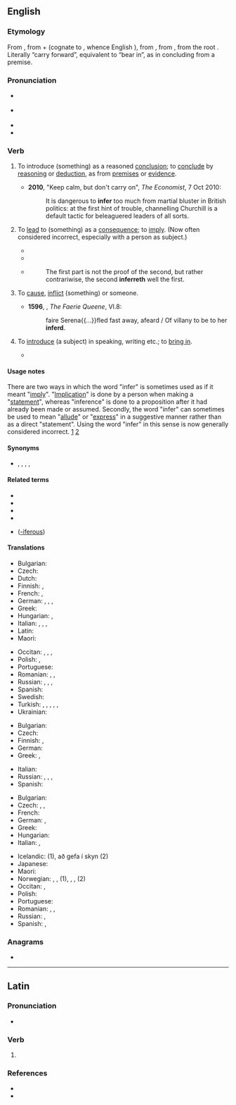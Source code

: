 ==English==

===Etymology===
{{PIE root|en|bʰer}}
From {{bor|en|la|inferō}}, from {{der|en|la|in-|id=in|gloss=in, at, on; into}} + {{der|en|la|ferō|gloss=bear, carry; suffer}} (cognate to {{cog|ang|beran}}, whence English {{m|en|bear}}), from {{der|en|itc-pro|*ferō}}, from {{der|en|ine-pro|*bʰéreti||to bear, carry}}, from the root {{m|ine-pro|*bʰer-}}. Literally “carry forward”, equivalent to “bear in”, as in concluding from a premise.

===Pronunciation===
* {{a|GenAm}} {{IPA|en|/ɪnˈfɝ/}}
* {{a|RP}} {{IPA|en|/ɪnˈfɜː/}}
* {{audio|en|en-us-infer.ogg|Audio (US)}}
* {{rhymes|en|ɜː(ɹ)}}

===Verb===
{{en-verb|inferr}}

# {{lb|en|transitive}} To introduce (something) as a reasoned [[conclusion]]; to [[conclude]] by [[reason]]ing or [[deduction]], as from [[premise]]s or [[evidence]]. {{defdate|from 16th c.}}
#* '''2010''', "Keep calm, but don't carry on", ''The Economist'', 7 Oct 2010:
#*: It is dangerous to '''infer''' too much from martial bluster in British politics: at the first hint of trouble, channelling Churchill is a default tactic for beleaguered leaders of all sorts.
# {{lb|en|transitive}} To [[lead]] to (something) as a [[consequence]]; to [[imply]]. (Now often considered incorrect, especially with a person as subject.) {{defdate|from 16th c.}}
#* {{RQ:Florio Montaigne Essayes|chapter=3|book=II|passage=These and a thousand like propositions, which concurre in this purpose, do evidently '''inferre''' {{transterm|sonnent|lang=frm}} some thing beyond patient expecting of death it selfe to be suffered in this life{{nb...}}.}}
#* {{RQ:Shakespeare Henry 4-2|V|v|passage=This doth '''infer''' the zeal I had to see him.}}
#* {{rfdatek|en|Sir Thomas More}}
#*: The first part is not the proof of the second, but rather contrariwise, the second '''inferreth''' well the first.
# {{lb|en|obsolete}} To [[cause]], [[inflict]] (something) {{m|en|upon}} or {{m|en|to}} someone. {{defdate|16th-18th c.}}
#* '''1596''', {{w|Edmund Spenser}}, ''The Faerie Queene'', VI.8:
#*: faire Serena{{...}}fled fast away, afeard / Of villany to be to her '''inferd'''{{nb...}}.
# {{lb|en|obsolete}} To [[introduce]] (a subject) in speaking, writing etc.; to [[bring in]]. {{defdate|16th–18th c.}}
#* {{RQ:Shakespeare Henry 6-3|II|ii|passage=Full well hath Clifford played the orator, / '''Inferring''' arguments of mighty force.}}

====Usage notes====
There are two ways in which the word "infer" is sometimes used as if it meant "[[imply]]". "[[implication|Implication]]" is done by a person when making a "[[statement]]", whereas "inference" is done to a proposition after it had already been made or assumed. Secondly, the word "infer" can sometimes be used to mean "[[allude]]" or "[[express]]" in a suggestive manner rather than as a direct "statement". Using the word "infer" in this sense is now generally considered incorrect. [https://web.archive.org/web/20190623040821/https://www.lexico.com/en/grammar/commonly-confused-words] [http://englishplus.com/grammar/00000232.htm]

====Synonyms====
* {{l|en|assume}}, {{l|en|conclude}}, {{l|en|deduce}}, {{l|en|educe}}, {{l|en|construe}}

====Related terms====
* {{l|en|inferable}}
* {{l|en|inference}}
* {{l|en|illative}}
* {{l|en|illation}}
* {{l|en|-ferous}} ([[-iferous]])

====Translations====
{{trans-top|to introduce  as a reasoned conclusion}}
* Bulgarian: {{t+|bg|заключавам}}
* Czech: {{t|cs|vyvodit}}
* Dutch: {{t+|nl|concluderen}}
* Finnish: {{t+|fi|päätellä}}, {{t|fi|[[tehdä]] [[johtopäätös]]}}
* French: {{t+|fr|déduire}}, {{t+|fr|inférer}}
* German: {{t+|de|schlussfolgern}}, {{t+|de|folgern}}, {{t+|de|schließen}}, {{t|de|Schlüsse ziehen}}
* Greek: {{t+|el|συμπεραίνω}}
* Hungarian: {{t+|hu|kikövetkeztet}}, {{t|hu|dedukál}}
* Italian: {{t+|it|inferire}}, {{t+|it|dedurre}}, {{t+|it|concludere}}, {{t+|it|infliggere}}
* Latin: {{t|la|coniecto}}
* Maori: {{t|mi|hīkaro}}
{{trans-mid}}
* Occitan: {{t|oc|inferir}}, {{t|oc|dedusir}}, {{t|oc|deduire}}, {{t|oc|dedurre}}
* Polish: {{t+|pl|wnioskować}}, {{t|pl|dedukować}}
* Portuguese: {{t+|pt|inferir}}
* Romanian: {{t+|ro|motiva}}, {{t+|ro|deduce}}, {{t+|ro|infera}}
* Russian: {{t+|ru|заключить|pf|sc=Cyrl}}, {{t|ru|сделать заключение|sc=Cyrl}}, {{t|ru|сделать вывод|sc=Cyrl}}, {{t+|ru|вывести|pf|sc=Cyrl}}
* Spanish: {{t+|es|inferir}}
* Swedish: {{t|sv|sluta sig till}}
* Turkish: {{t+|tr|anlam çıkarmak}}, {{t+|tr|anlamına gelmek}}, {{t+|tr|anlamak}}, {{t+|tr|mana çıkarmak}}, {{t|tr|manasına gelmek}}, {{t|tr|sonucunu çıkarmak}}
* Ukrainian: {{t|uk|робити висновок}}
{{trans-bottom}}

{{trans-top|to lead to as a consequence}}
* Bulgarian: {{t+|bg|загатвам}}
* Czech: {{t+|cs|dopadnout}}
* Finnish: {{t+|fi|johtaa}}, {{t+|fi|selittää}}
* German: {{t|de|[[zur]] [[Folge]] [[haben]]}}
* Greek: {{t+|el|υπονοώ}}, {{t+|el|υπαινίσσομαι}}
{{trans-mid}}
* Italian: {{t+|it|implicare}}
* Russian: {{t+|ru|предполагать|impf|sc=Cyrl}}, {{t+|ru|предположить|pf|sc=Cyrl}}, {{t+|ru|догадываться|impf|sc=Cyrl}}, {{t+|ru|догадаться|pf|sc=Cyrl}}
* Spanish: {{t+|es|inferir}}
{{trans-bottom}}

{{checktrans-top}}
* Bulgarian: {{t-check|bg|правя извод}} <!-- Was under: "(intransitive) to draw a conclusion (by reasoning)" -->
* Czech: {{t-check|cs|vyvodit}}, {{t-check|cs|usoudit}}, {{t-check|cs|odvodit|pf}}  <!-- Was under: "(intransitive) to draw a conclusion (by reasoning)" -->
* French: {{t+check|fr|déduire}}
* German: {{t+check|de|schließen}}, {{t+check|de|schlussfolgern}} <!-- Was under: "(intransitive) to draw a conclusion (by reasoning)" -->
* Greek: {{t+check|el|συμπεραίνω}} <!-- Was under: "(intransitive) to draw a conclusion (by reasoning)" -->
* Hungarian: {{t+check|hu|kikövetkeztet}}
* Italian: {{t+check|it|concludere}}, {{t+check|it|dedurre}} <!-- Was under: "(intransitive) to draw a conclusion (by reasoning)" -->
{{trans-mid}}
* Icelandic: {{t-check|is|álykta}} (1), að gefa í skyn (2)
* Japanese: {{t-check|ja|[[推量]]する}}
* Maori: {{t-check|mi|hīkaro}} <!-- Was under: "(intransitive) to draw a conclusion (by reasoning)" -->
* Norwegian: {{t-check|no|utlede}}, {{t+check|no|konkludere}}, {{t+check|no|slutte}} (1), {{t+check|no|anta}}, {{t+check|no|tenke}}, {{t-check|no|spekulere}} (2)
* Occitan: {{t-check|oc|inferir}}, {{t-check|oc|dedusir}} <!-- Was under: "(intransitive) to draw a conclusion (by reasoning)" -->
* Polish: {{t+check|pl|wnioskować}} <!-- Was under: "(intransitive) to draw a conclusion (by reasoning)" -->
* Portuguese: {{t+check|pt|inferir}} <!-- Was under: "(intransitive) to draw a conclusion (by reasoning)" -->
* Romanian: {{t+check|ro|conchide}}, {{t+check|ro|concluziona}}, {{t+check|ro|infera}} <!-- Was under: "(intransitive) to draw a conclusion (by reasoning)" -->
* Russian: {{t+check|ru|заключать|impf|sc=Cyrl}}, {{t+check|ru|делать вывод|sc=Cyrl}} <!-- Was under: "(intransitive) to draw a conclusion (by reasoning)" -->
* Spanish: {{t+check|es|argüir}}, {{t+check|es|inferir}}
{{trans-bottom}}

===Anagrams===
* {{anagrams|en|a=efinr|finer|frine}}

----

==Latin==

===Pronunciation===
* {{la-IPA|īnfer}}

===Verb===
{{la-verb-form|īnfer}}

# {{inflection of|la|īnferō||2|s|pres|actv|impr}}

===References===
* {{R:L&S}}
* {{R:Gaffiot}}